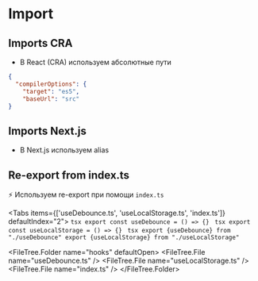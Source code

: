 
# Import

## Imports CRA

- В React (CRA) используем абсолютные пути

```json showLineNumbers filename="tsconfig.json" {4}
{
  "compilerOptions": {
    "target": "es5",
    "baseUrl": "src"
}
```

## Imports Next.js

- В Next.js используем alias

## Re-export from index.ts

⚡ Используем re-export при помощи `index.ts`

<Tabs items={['useDebounce.ts', 'useLocalStorage.ts', 'index.ts']} defaultIndex="2">
  <Tab>
    ```tsx
    export const useDebounce = () => {}
    ```
  </Tab>
  <Tab>
    ```tsx
    export const useLocalStorage = () => {}
    ```
  </Tab>
  <Tab>
    ```tsx
    export {useDebounce} from "./useDebounce"
    export {useLocalStorage} from "./useLocalStorage"
    ```
  </Tab>
</Tabs>

<FileTree.Folder name="hooks" defaultOpen>
  <FileTree.File name="useDebounce.ts" />
  <FileTree.File name="useLocalStorage.ts" />
  <FileTree.File name="index.ts" />
</FileTree.Folder>

